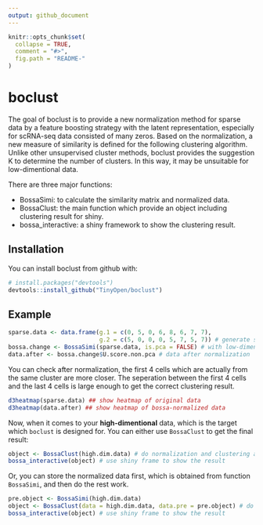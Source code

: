 ```yaml
---
output: github_document
---
```


<!-- README.md is generated from README.Rmd. Please edit that file -->

```r
knitr::opts_chunk$set(
  collapse = TRUE,
  comment = "#>",
  fig.path = "README-"
)
```

# boclust

The goal of boclust is to provide a new normalization method for sparse data by a feature 
boosting strategy with the latent representation, especially for scRNA-seq data consisted of many zeros. Based on the normalization, a new measure of similarity is defined for the following clustering algorithm. Unlike other unsupervised cluster methods, boclust provides the suggestion K to determine the number of clusters. In this way, it may be unsuitable for low-dimentional data. 

There are three major functions:

- BossaSimi: to calculate the similarity matrix and normalized data.
- BossaClust: the main function which provide an object including clustering result for shiny.
- bossa_interactive: a shiny framework to show the clustering result.

## Installation

You can install boclust from github with:

```r
# install.packages("devtools")
devtools::install_github("TinyOpen/boclust")
```

## Example

```r
sparse.data <- data.frame(g.1 = c(0, 5, 0, 6, 8, 6, 7, 7), 
                          g.2 = c(5, 0, 0, 0, 5, 7, 5, 7)) # generate sparse data from the toy model of CIDR
bossa.change <- BossaSimi(sparse.data, is.pca = FALSE) # with low-dimensional data, pca is uncessary
data.after <- bossa.change$U.score.non.pca # data after normalization

```


You can check after normalization, the first 4 cells which are actually from the same cluster 
are more closer. The seperation between the first 4 cells and the last 4 cells is large enough to 
get the correct clustering result.

```r
d3heatmap(sparse.data) ## show heatmap of original data
d3heatmap(data.after) ## show heatmap of bossa-normalized data 
```

Now, when it comes to your **high-dimentional** data, which is the target which `boclust` is designed for. You can either use `BossaClust` to get the final result:

```r
object <- BossaClust(high.dim.data) # do normalization and clustering at the same time
bossa_interactive(object) # use shiny frame to show the result
```

Or, you can store the normalized data first, which is obtained from function `BossaSimi`, and then do the rest work.

```r
pre.object <- BossaSimi(high.dim.data)
object <- BossaClust(data = high.dim.data, data.pre = pre.object) # do normalization and clustering at the same time
bossa_interactive(object) # use shiny frame to show the result
```

